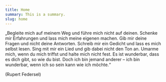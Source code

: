 ```yaml
---
title: Home
summary: This is a summary.
slug: home
---
```

„Begleite mich auf meinem Weg und führe mich nicht auf deinen.
Schenke mir Erfahrungen und lass mich meine eigenen machen.
Gib mir deine Fragen und nicht deine Antworten.
Schreib mir ein Gedicht und lass es mich selbst lesen.
Sing mit mir ein Lied und gib dabei nicht den Ton an.
Umarme mich, wenn du mich triffst und halte mich nicht fest.
Es ist wunderbar, dass es dich gibt, so wie du bist.
Doch ich bin jemand anderer – ich bin wunderbar, wenn ich so
sein kann wie ich möchte.“



(Rupert Federsel)